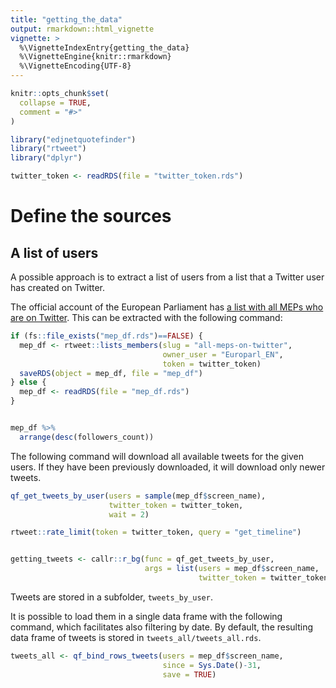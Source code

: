 ```yaml
---
title: "getting_the_data"
output: rmarkdown::html_vignette
vignette: >
  %\VignetteIndexEntry{getting_the_data}
  %\VignetteEngine{knitr::rmarkdown}
  %\VignetteEncoding{UTF-8}
---
```


```r
knitr::opts_chunk$set(
  collapse = TRUE,
  comment = "#>"
)
```

```r
library("edjnetquotefinder")
library("rtweet")
library("dplyr")

twitter_token <- readRDS(file = "twitter_token.rds")
```

# Define the sources

## A list of users

A possible approach is to extract a list of users from a list that a Twitter user has created on Twitter. 

The official account of the European Parliament has [a list with all MEPs who are on Twitter](https://twitter.com/Europarl_EN/lists/all-meps-on-twitter/members). This can be extracted with the following command:

```r

if (fs::file_exists("mep_df.rds")==FALSE) {
  mep_df <- rtweet::lists_members(slug = "all-meps-on-twitter",
                                  owner_user = "Europarl_EN",
                                  token = twitter_token)
  saveRDS(object = mep_df, file = "mep_df")
} else {
  mep_df <- readRDS(file = "mep_df.rds")
}


mep_df %>%
  arrange(desc(followers_count))
```

The following command will download all available tweets for the given users. If they have been previously downloaded, it will download only newer tweets. 

```r
qf_get_tweets_by_user(users = sample(mep_df$screen_name),
                      twitter_token = twitter_token,
                      wait = 2)

```


```r

rtweet::rate_limit(token = twitter_token, query = "get_timeline")


getting_tweets <- callr::r_bg(func = qf_get_tweets_by_user,
                              args = list(users = mep_df$screen_name,
                                          twitter_token = twitter_token))
```

Tweets are stored in a subfolder, `tweets_by_user`. 

It is possible to load them in a single data frame with the following command, which facilitates also filtering by date. By default, the resulting data frame of tweets is stored in `tweets_all/tweets_all.rds`.

```r
tweets_all <- qf_bind_rows_tweets(users = mep_df$screen_name,
                                  since = Sys.Date()-31,
                                  save = TRUE)
```


